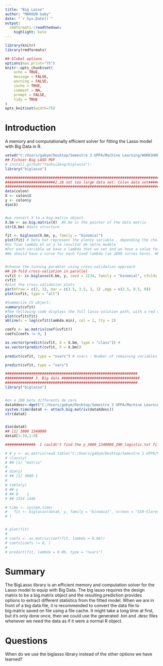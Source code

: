 ---
title: "Big Lasso"
author: "MAROUN Gaby"
date: "`r Sys.Date()`"
output:
  rmdformats::readthedown:
    highlight: kate
---


```{r setup, echo=FALSE, cache=FALSE}
library(knitr)
library(rmdformats)

## Global options
options(max.print="75")
knitr::opts_chunk$set(
	echo = TRUE,
	message = FALSE,
	warning = FALSE,
	cache = TRUE,
	comment = NA,
	prompt = FALSE,
	tidy = TRUE
)
opts_knit$set(width=75)

```

# Introduction 

A memory and computationally efficient solver for fitting the Lasso model with Big Data in R.

```{r 1}
setwd("C:/Users/gabym/Desktop/Semestre 3 UPPA/Machine Learning/WORKSHOP_DATA_SET_LIGHT/WORKSHOP_DATA_SET_LIGHT/")
## Fichier Big LASO PDF
# install_github("YaohuiZeng/biglasso"):
library("biglasso")

```

```{r 2}


########################################################################"
#######################2.2A not too large data set: Colon data set###########
###############################################################################
data(colon)
X <- colon$X
y <- colon$y
dim(X)


#we convert X to a big.matrix object.
X.bm <- as.big.matrix(X)  #X.bm is the pointer of the data matrix
str(X.bm) #data structure

fit <- biglasso(X.bm, y, family = "binomial")
plot(fit) # beta hat represent the plenty variable , depending the choice of lambda 
#on fixe lambda et on a le resultat de notre modèle 
#For each variable we have a lambda that we set and we have a value for each coefficient
#We should have a curve for each fixed lambda (so 2000 curves here). When a variable goes to 0, it stays there.


#choose the tunning paramter using cross-validation approach
## 10-fold cross-valiation in parallel
cvfit <- cv.biglasso(X.bm, y, seed = 1234, family = "binomial", nfolds = 10, ncores = 4)
cvfit
#plot the cross-validation plots
par(mfrow = c(2, 2), mar = c(3.5, 3.5, 3, 1) ,mgp = c(2.5, 0.5, 0))
plot(cvfit, type = "all")

#Summarize CV object:
summary(cvfit)
#The following code displays the full lasso solution path, with a red dashed line indicating the selected lambda»
plot(cvfit$fit)
abline(v = log(cvfit$lambda.min), col = 2, lty = 2)

coefs <- as.matrix(coef(cvfit))
coefs[coefs != 0, ]

as.vector(predict(cvfit, X = X.bm, type = "class")) # 
as.vector(predict(cvfit, X = X.bm))
          
predict(cvfit, type = "nvars") # nvars : Number of remaining variables in beta

predict(cvfit, type = "vars") 


```

```{r 3}

#############################################################
############# 3. Big data ####################################
#############################################################
library("biglasso")


#on a 200 beta differents de zero
dataXdesc<-dget("C:/Users/gabym/Desktop/Semestre 3 UPPA/Machine Learning/WORKSHOP_DATA_SET_LIGHT/WORKSHOP_DATA_SET_LIGHT/dataX_train_big.desc")
system.time(dataX <- attach.big.matrix(dataXdesc))
str(dataX)


dim(dataX)
## [1] 3000 1340000
dataX[1:10,1:9]

##############  I couldn't find the y_3000_1340000_200_logistic.txt file #######################

# # y <- as.matrix(read.table("C:/Users/gabym/Desktop/Semestre 3 UPPA/Machine Learning/WORKSHOP_DATA_SET_LIGHT/WORKSHOP_DATA_SET_LIGHT/y_3000_1340000_200_logistic.txt", header = F))
# class(y)
# ## [1] "matrix"
# 
# dim(y)
# ## [1] 3000 1
# 
# table(y)
# ## y
# ## 0    1
# ## 1554 1446

# time <- system.time(
#   fit <- biglasso(dataX, y, family = "binomial", screen = "SSR-Slores",ncores = 6)
# )


# plot(fit)
# 
# coefs <- as.matrix(coef(fit, lambda = 0.06))
# coefs[coefs != 0, ]
# 
# predict(fit, lambda = 0.06, type = "nvars")
```

# Summary

The BigLasso library is an efficient memory and computation solver for the Lasso model to equip with Big Data.
The big lasso requires the design matrix to be a big.matrix object and the resulting prediction provides options to extract different statistics from the fitted model.
When we are in front of a big data file, it is recommended to convert the data file to big.matrix saved on file using a file cache. It might take a long time at first, but it's only done once, then we could use the generated .bin and .desc files whenever we need the data as if it were a normal R object.

# Questions

When do we use the biglasso library instead of the other options we have learned?